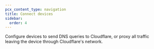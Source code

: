 ```yaml
---
pcx_content_type: navigation
title: Connect devices
sidebar:
  order: 4
---
```



<Render file="survey" />

Configure devices to send DNS queries to Cloudflare, or proxy all traffic leaving the device through Cloudflare's network.

<DirectoryListing />
